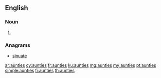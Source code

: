==English==

===Noun===
{{head|en|noun plural form}}

# {{plural of|auntie|lang=en}}

===Anagrams===
* [[sinuate#English|sinuate]]

[[ar:aunties]]
[[cy:aunties]]
[[fr:aunties]]
[[ku:aunties]]
[[mg:aunties]]
[[my:aunties]]
[[pt:aunties]]
[[simple:aunties]]
[[fi:aunties]]
[[th:aunties]]